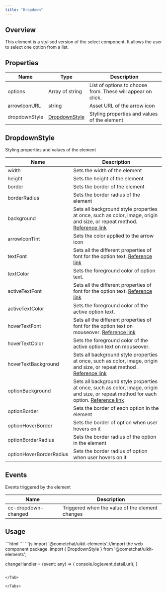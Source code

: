 ```yaml
---
title: "Dropdown"
---
```


## Overview

This element is a stylised version of the select component. It allows the user to select one option from a list.

## Properties

| Name          | Type                                                         | Description                                                 |
| ------------- | ------------------------------------------------------------ | ----------------------------------------------------------- |
| options       | Array of string                                              | List of options to choose from. These will appear on click. |
| arrowIconURL  | string                                                       | Asset URL of the arrow icon                                 |
| dropdownStyle | [DropdownStyle](/ui-kit/angular/dropdown#dropdownstyle) | Styling properties and values of the element                |

## DropdownStyle

Styling properties and values of the element

| Name                    | Description                                                                                                                                                                                          |
| ----------------------- | ---------------------------------------------------------------------------------------------------------------------------------------------------------------------------------------------------- |
| width                   | Sets the width of the element                                                                                                                                                                        |
| height                  | Sets the height of the element                                                                                                                                                                       |
| border                  | Sets the border of the element                                                                                                                                                                       |
| borderRadius            | Sets the border radius of the element                                                                                                                                                                |
| background              | Sets all background style properties at once, such as color, image, origin and size, or repeat method. [Reference link](https://developer.mozilla.org/en-US/docs/Web/CSS/background)                 |
| arrowIconTint           | Sets the color applied to the arrow icon                                                                                                                                                             |
| textFont                | Sets all the different properties of font for the option text. [Reference link](https://developer.mozilla.org/en-US/docs/Web/CSS/font)                                                               |
| textColor               | Sets the foreground color of option text.                                                                                                                                                            |
| activeTextFont          | Sets all the different properties of font for the option text. [Reference link](https://developer.mozilla.org/en-US/docs/Web/CSS/font)                                                               |
| activeTextColor         | Sets the foreground color of the active option text.                                                                                                                                                 |
| hoverTextFont           | Sets all the different properties of font for the option text on mouseover. [Reference link](https://developer.mozilla.org/en-US/docs/Web/CSS/font)                                                  |
| hoverTextColor          | Sets the foreground color of the active option text on mouseover.                                                                                                                                    |
| hoverTextBackground     | Sets all background style properties at once, such as color, image, origin and size, or repeat method . [Reference link](https://developer.mozilla.org/en-US/docs/Web/CSS/background)                |
| optionBackground        | Sets all background style properties at once, such as color, image, origin and size, or repeat method for each option. [Reference link](https://developer.mozilla.org/en-US/docs/Web/CSS/background) |
| optionBorder            | Sets the border of each option in the element                                                                                                                                                        |
| optionHoverBorder       | Sets the border of option when user hovers on it                                                                                                                                                     |
| optionBorderRadius      | Sets the border radius of the option in the element                                                                                                                                                  |
| optionHoverBorderRadius | Sets the border radius of option when user hovers on it                                                                                                                                              |

## Events

Events triggered by the element

| Name                | Description                                     |
| ------------------- | ----------------------------------------------- |
| cc-dropdown-changed | Triggered when the value of the element changes |

## Usage

<Tabs>
<Tab title="HTML">
```html
<cometchat-dropdown 
[options]="['Red', 'Orange', 'Green', 'Blue']"
(cc-dropdown-changed)="changeHandler($event)"
/>
```

</Tab>

<Tab title="JavaScript">
```js
import '@cometchat/uikit-elements';//import the web component package.
import { DropdownStyle } from '@cometchat/uikit-elements';

changeHandler = (event: any) => {
  console.log(event.detail.url);
}
```

</Tab>

</Tabs>
